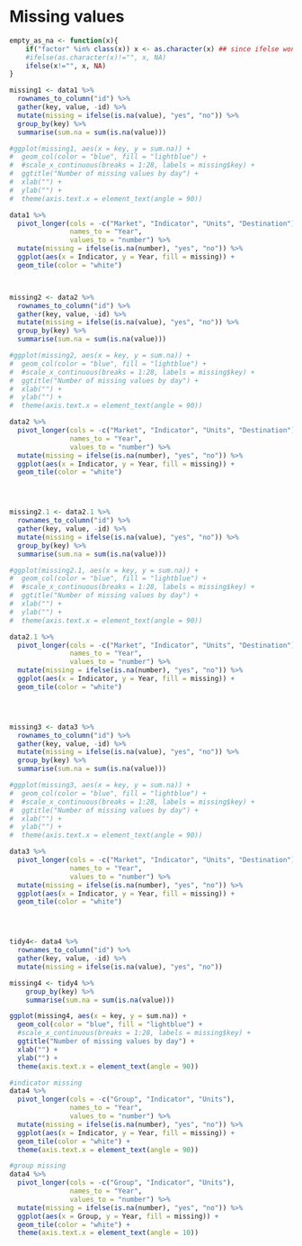 # Missing values

```r
empty_as_na <- function(x){
    if("factor" %in% class(x)) x <- as.character(x) ## since ifelse wont work with factors
    #ifelse(as.character(x)!="", x, NA)
    ifelse(x!="", x, NA)
}

missing1 <- data1 %>%
  rownames_to_column("id") %>%
  gather(key, value, -id) %>% 
  mutate(missing = ifelse(is.na(value), "yes", "no")) %>% 
  group_by(key) %>% 
  summarise(sum.na = sum(is.na(value)))

#ggplot(missing1, aes(x = key, y = sum.na)) +
#  geom_col(color = "blue", fill = "lightblue") +
#  #scale_x_continuous(breaks = 1:28, labels = missing$key) +
#  ggtitle("Number of missing values by day") +
#  xlab("") +
#  ylab("") +
#  theme(axis.text.x = element_text(angle = 90))

data1 %>%
  pivot_longer(cols = -c("Market", "Indicator", "Units", "Destination"),
               names_to = "Year",
               values_to = "number") %>%
  mutate(missing = ifelse(is.na(number), "yes", "no")) %>%
  ggplot(aes(x = Indicator, y = Year, fill = missing)) +
  geom_tile(color = "white") 



missing2 <- data2 %>%
  rownames_to_column("id") %>%
  gather(key, value, -id) %>% 
  mutate(missing = ifelse(is.na(value), "yes", "no")) %>% 
  group_by(key) %>% 
  summarise(sum.na = sum(is.na(value)))

#ggplot(missing2, aes(x = key, y = sum.na)) +
#  geom_col(color = "blue", fill = "lightblue") +
#  #scale_x_continuous(breaks = 1:28, labels = missing$key) +
#  ggtitle("Number of missing values by day") +
#  xlab("") +
#  ylab("") +
#  theme(axis.text.x = element_text(angle = 90))

data2 %>%
  pivot_longer(cols = -c("Market", "Indicator", "Units", "Destination"),
               names_to = "Year",
               values_to = "number") %>%
  mutate(missing = ifelse(is.na(number), "yes", "no")) %>%
  ggplot(aes(x = Indicator, y = Year, fill = missing)) +
  geom_tile(color = "white") 




missing2.1 <- data2.1 %>%
  rownames_to_column("id") %>%
  gather(key, value, -id) %>% 
  mutate(missing = ifelse(is.na(value), "yes", "no")) %>% 
  group_by(key) %>% 
  summarise(sum.na = sum(is.na(value)))

#ggplot(missing2.1, aes(x = key, y = sum.na)) +
#  geom_col(color = "blue", fill = "lightblue") +
#  #scale_x_continuous(breaks = 1:28, labels = missing$key) +
#  ggtitle("Number of missing values by day") +
#  xlab("") +
#  ylab("") +
#  theme(axis.text.x = element_text(angle = 90))

data2.1 %>%
  pivot_longer(cols = -c("Market", "Indicator", "Units", "Destination"),
               names_to = "Year",
               values_to = "number") %>%
  mutate(missing = ifelse(is.na(number), "yes", "no")) %>%
  ggplot(aes(x = Indicator, y = Year, fill = missing)) +
  geom_tile(color = "white") 




missing3 <- data3 %>%
  rownames_to_column("id") %>%
  gather(key, value, -id) %>% 
  mutate(missing = ifelse(is.na(value), "yes", "no")) %>% 
  group_by(key) %>% 
  summarise(sum.na = sum(is.na(value)))

#ggplot(missing3, aes(x = key, y = sum.na)) +
#  geom_col(color = "blue", fill = "lightblue") +
#  #scale_x_continuous(breaks = 1:28, labels = missing$key) +
#  ggtitle("Number of missing values by day") +
#  xlab("") +
#  ylab("") +
#  theme(axis.text.x = element_text(angle = 90))

data3 %>%
  pivot_longer(cols = -c("Market", "Indicator", "Units", "Destination"),
               names_to = "Year",
               values_to = "number") %>%
  mutate(missing = ifelse(is.na(number), "yes", "no")) %>%
  ggplot(aes(x = Indicator, y = Year, fill = missing)) +
  geom_tile(color = "white") 




tidy4<- data4 %>%
  rownames_to_column("id") %>%
  gather(key, value, -id) %>% 
  mutate(missing = ifelse(is.na(value), "yes", "no"))

missing4 <- tidy4 %>% 
    group_by(key) %>% 
    summarise(sum.na = sum(is.na(value)))

ggplot(missing4, aes(x = key, y = sum.na)) +
  geom_col(color = "blue", fill = "lightblue") +
  #scale_x_continuous(breaks = 1:28, labels = missing$key) +
  ggtitle("Number of missing values by day") +
  xlab("") +
  ylab("") +
  theme(axis.text.x = element_text(angle = 90))

#indicator missing
data4 %>%
  pivot_longer(cols = -c("Group", "Indicator", "Units"),
               names_to = "Year",
               values_to = "number") %>%
  mutate(missing = ifelse(is.na(number), "yes", "no")) %>%
  ggplot(aes(x = Indicator, y = Year, fill = missing)) +
  geom_tile(color = "white") +
  theme(axis.text.x = element_text(angle = 90))

#group missing
data4 %>%
  pivot_longer(cols = -c("Group", "Indicator", "Units"),
               names_to = "Year",
               values_to = "number") %>%
  mutate(missing = ifelse(is.na(number), "yes", "no")) %>%
  ggplot(aes(x = Group, y = Year, fill = missing)) +
  geom_tile(color = "white") +
  theme(axis.text.x = element_text(angle = 10))
```